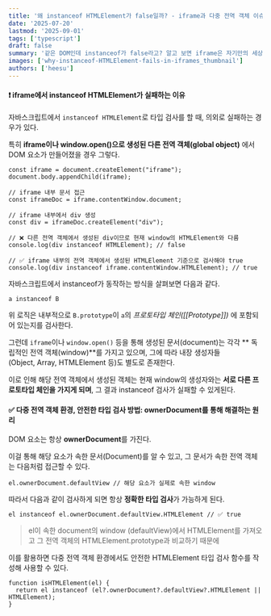 ```yaml
---
title: '왜 instanceof HTMLElement가 false일까? - iframe과 다중 전역 객체 이슈'
date: '2025-07-20'
lastmod: '2025-09-01'
tags: ['typescript']
draft: false
summary: '같은 DOM인데 instanceof가 false라고? 알고 보면 iframe은 자기만의 세상이 있어요.'
images: ['why-instanceof-HTMLElement-fails-in-iframes_thumbnail']
authors: ['heesu']
---
```


#### **❗ iframe에서 instanceof HTMLElement가 실패하는 이유**

자바스크립트에서 `instanceof HTMLElement`로 타입 검사를 할 때, 의외로 실패하는 경우가 있다.

특히 **iframe이나 window.open()으로 생성된 다른 전역 객체(global object)** 에서 DOM 요소가 만들어졌을 경우 그렇다.

```
const iframe = document.createElement("iframe");
document.body.appendChild(iframe);

// iframe 내부 문서 접근
const iframeDoc = iframe.contentWindow.document;

// iframe 내부에서 div 생성
const div = iframeDoc.createElement("div");

// ❌ 다른 전역 객체에서 생성된 div이므로 현재 window의 HTMLElement와 다름
console.log(div instanceof HTMLElement); // false

// ✅ iframe 내부의 전역 객체에서 생성된 HTMLElement 기준으로 검사해야 true
console.log(div instanceof iframe.contentWindow.HTMLElement); // true
```

자바스크립트에서 instanceof가 동작하는 방식을 살펴보면 다음과 같다.

```
a instanceof B
```

위 로직은 내부적으로 `B.prototype`이 `a`의 _프로토타입 체인([[Prototype]])_ 에 포함되어 있는지를 검사한다.

그런데 `iframe`이나 `window.open()` 등을 통해 생성된 문서(document)는 각각 ** 독립적인 전역 객체(window)**를 가지고 있으며, 그에 따라 내장 생성자들(Object, Array, HTMLElement 등)도 별도로 존재한다.

이로 인해 해당 전역 객체에서 생성된 객체는 현재 window의 생성자와는 **서로 다른 프로토타입 체인을 가지게 되며**, 그 결과 instanceof 검사가 실패할 수 있게된다.

#### ✅ **다중 전역 객체 환경, 안전한 타입 검사 방법: ownerDocument를 통해 해결하는 원리**

DOM 요소는 항상 **ownerDocument**를 가진다.

이걸 통해 해당 요소가 속한 문서(Document)를 알 수 있고, 그 문서가 속한 전역 객체는 다음처럼 접근할 수 있다.

```
el.ownerDocument.defaultView // 해당 요소가 실제로 속한 window
```

따라서 다음과 같이 검사하게 되면 항상 **정확한 타입 검사**가 가능하게 된다.

```
el instanceof el.ownerDocument.defaultView.HTMLElement // ✅ true
```

> el이 속한 document의 window (defaultView)에서 HTMLElement를 가져오고 그 전역 객체의 HTMLElement.prototype과 비교하기 때문에

이를 활용하면 다중 전역 객체 환경에서도 안전한 HTMLElement 타입 검사 함수를 작성해 사용할 수 있다.

```
function isHTMLElement(el) {
  return el instanceof (el?.ownerDocument?.defaultView?.HTMLElement || HTMLElement);
}
```
